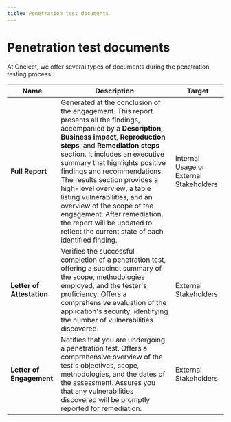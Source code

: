```yaml
---
title: Penetration test documents
---
```


# Penetration test documents

At Oneleet, we offer several types of documents during the penetration testing process.

| Name | Description | Target
|-----|-----|-----
| **Full Report** | Generated at the conclusion of the engagement. This report presents all the findings, accompanied by a **Description**, **Business impact**, **Reproduction steps**, and **Remediation steps** section. It includes an executive summary that highlights positive findings and recommendations. The results section provides a high-level overview, a table listing vulnerabilities, and an overview of the scope of the engagement. After remediation, the report will be updated to reflect the current state of each identified finding.  | Internal Usage or External Stakeholders
| **Letter of Attestation** | Verifies the successful completion of a penetration test, offering a succinct summary of the scope, methodologies employed, and the tester's proficiency. Offers a comprehensive evaluation of the application's security, identifying the number of vulnerabilities discovered.  | External Stakeholders
| **Letter of Engagement** | Notifies that you are undergoing a penetration test. Offers a comprehensive overview of the test's objectives, scope, methodologies, and the dates of the assessment. Assures you that any vulnerabilities discovered will be promptly reported for remediation.  | External Stakeholders |

